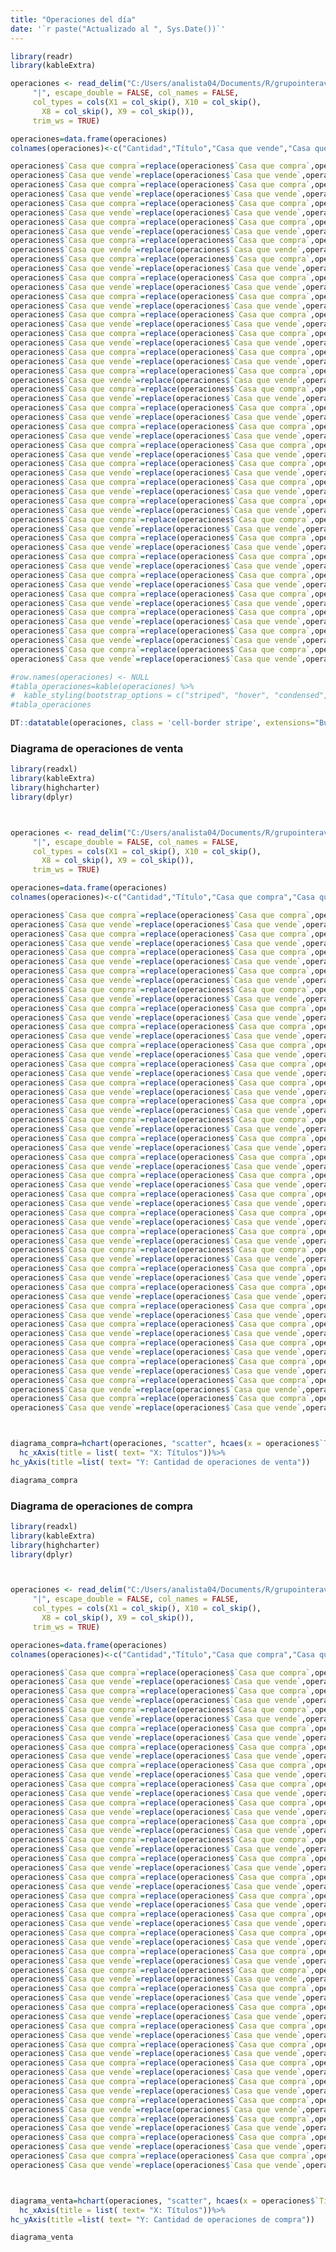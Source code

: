 ```yaml
---
title: "Operaciones del día"
date: '`r paste("Actualizado al ", Sys.Date())`'
---
```



```r
library(readr)
library(kableExtra)

operaciones <- read_delim("C:/Users/analista04/Documents/R/grupointeraval.github.io/operaciones06042020.dat", 
     "|", escape_double = FALSE, col_names = FALSE, 
     col_types = cols(X1 = col_skip(), X10 = col_skip(), 
       X8 = col_skip(), X9 = col_skip()), 
     trim_ws = TRUE)

operaciones=data.frame(operaciones)
colnames(operaciones)<-c("Cantidad","Título","Casa que vende","Casa que compra", "Precio", "Plazo")

operaciones$`Casa que compra`=replace(operaciones$`Casa que compra`,operaciones$`Casa que compra`==1,"BANACCI")
operaciones$`Casa que vende`=replace(operaciones$`Casa que vende`,operaciones$`Casa que vende`==1,"BANACCI")
operaciones$`Casa que compra`=replace(operaciones$`Casa que compra`,operaciones$`Casa que compra`==2,"VALORES VENCRED")
operaciones$`Casa que vende`=replace(operaciones$`Casa que vende`,operaciones$`Casa que vende`==2,"VALORES VENCRED")
operaciones$`Casa que compra`=replace(operaciones$`Casa que compra`,operaciones$`Casa que compra`==4,"ACTIVALORES")
operaciones$`Casa que vende`=replace(operaciones$`Casa que vende`,operaciones$`Casa que vende`==4,"ACTIVALORES")
operaciones$`Casa que compra`=replace(operaciones$`Casa que compra`,operaciones$`Casa que compra`==6,"MERCANTIL MERINVEST")
operaciones$`Casa que vende`=replace(operaciones$`Casa que vende`,operaciones$`Casa que vende`==6,"MERCANTIL MERINVEST")
operaciones$`Casa que compra`=replace(operaciones$`Casa que compra`,operaciones$`Casa que compra`==10,"CAJA CARACAS")
operaciones$`Casa que vende`=replace(operaciones$`Casa que vende`,operaciones$`Casa que vende`==10,"CAJA CARACAS")
operaciones$`Casa que compra`=replace(operaciones$`Casa que compra`,operaciones$`Casa que compra`==12,"INTERBURSA")
operaciones$`Casa que vende`=replace(operaciones$`Casa que vende`,operaciones$`Casa que vende`==12,"INTERBURSA")
operaciones$`Casa que compra`=replace(operaciones$`Casa que compra`,operaciones$`Casa que compra`==14,"FINANCORP")
operaciones$`Casa que vende`=replace(operaciones$`Casa que vende`,operaciones$`Casa que vende`==14,"FINANCORP")
operaciones$`Casa que compra`=replace(operaciones$`Casa que compra`,operaciones$`Casa que compra`==17,"FIVENCA")
operaciones$`Casa que vende`=replace(operaciones$`Casa que vende`,operaciones$`Casa que vende`==17,"FIVENCA")
operaciones$`Casa que compra`=replace(operaciones$`Casa que compra`,operaciones$`Casa que compra`==22,"BOD VALORES")
operaciones$`Casa que vende`=replace(operaciones$`Casa que vende`,operaciones$`Casa que vende`==22,"BOD VALORES")
operaciones$`Casa que compra`=replace(operaciones$`Casa que compra`,operaciones$`Casa que compra`==24,"INCORP")
operaciones$`Casa que vende`=replace(operaciones$`Casa que vende`,operaciones$`Casa que vende`==24,"INCORPO")
operaciones$`Casa que compra`=replace(operaciones$`Casa que compra`,operaciones$`Casa que compra`==32,"MERCOSUR")
operaciones$`Casa que vende`=replace(operaciones$`Casa que vende`,operaciones$`Casa que vende`==32,"MERCOSUR")
operaciones$`Casa que compra`=replace(operaciones$`Casa que compra`,operaciones$`Casa que compra`==33,"CORP")
operaciones$`Casa que vende`=replace(operaciones$`Casa que vende`,operaciones$`Casa que vende`==33,"CORP")
operaciones$`Casa que compra`=replace(operaciones$`Casa que compra`,operaciones$`Casa que compra`==34,"INTERSEC")
operaciones$`Casa que vende`=replace(operaciones$`Casa que vende`,operaciones$`Casa que vende`==34,"INTERSEC")
operaciones$`Casa que compra`=replace(operaciones$`Casa que compra`,operaciones$`Casa que compra`==40,"MAXIMIZA")
operaciones$`Casa que vende`=replace(operaciones$`Casa que vende`,operaciones$`Casa que vende`==40,"MAXIMIZA")
operaciones$`Casa que compra`=replace(operaciones$`Casa que compra`,operaciones$`Casa que compra`==48,"SOLFIN")
operaciones$`Casa que vende`=replace(operaciones$`Casa que vende`,operaciones$`Casa que vende`==48,"SOLFIN")
operaciones$`Casa que compra`=replace(operaciones$`Casa que compra`,operaciones$`Casa que compra`==49,"INTERBONO")
operaciones$`Casa que vende`=replace(operaciones$`Casa que vende`,operaciones$`Casa que vende`==49,"INTERBONO")
operaciones$`Casa que compra`=replace(operaciones$`Casa que compra`,operaciones$`Casa que compra`==52,"STATERA")
operaciones$`Casa que vende`=replace(operaciones$`Casa que vende`,operaciones$`Casa que vende`==52,"STATERA")
operaciones$`Casa que compra`=replace(operaciones$`Casa que compra`,operaciones$`Casa que compra`==58,"RATIO")
operaciones$`Casa que vende`=replace(operaciones$`Casa que vende`,operaciones$`Casa que vende`==58,"RATIO")
operaciones$`Casa que compra`=replace(operaciones$`Casa que compra`,operaciones$`Casa que compra`==59,"BANCTRUST")
operaciones$`Casa que vende`=replace(operaciones$`Casa que vende`,operaciones$`Casa que vende`==59,"BANCTRUST")
operaciones$`Casa que compra`=replace(operaciones$`Casa que compra`,operaciones$`Casa que compra`==60,"BESTINVES")
operaciones$`Casa que vende`=replace(operaciones$`Casa que vende`,operaciones$`Casa que vende`==60,"BESTINVEST")
operaciones$`Casa que compra`=replace(operaciones$`Casa que compra`,operaciones$`Casa que compra`==61,"BNH")
operaciones$`Casa que vende`=replace(operaciones$`Casa que vende`,operaciones$`Casa que vende`==61,"BNH")
operaciones$`Casa que compra`=replace(operaciones$`Casa que compra`,operaciones$`Casa que compra`==64,"RENDIVALORES")
operaciones$`Casa que vende`=replace(operaciones$`Casa que vende`,operaciones$`Casa que vende`==64,"RENDIVALORES")
operaciones$`Casa que compra`=replace(operaciones$`Casa que compra`,operaciones$`Casa que compra`==65,"CUADRA")
operaciones$`Casa que vende`=replace(operaciones$`Casa que vende`,operaciones$`Casa que vende`==65,"CUADRA")
operaciones$`Casa que compra`=replace(operaciones$`Casa que compra`,operaciones$`Casa que compra`==66,"VALORALTA")
operaciones$`Casa que vende`=replace(operaciones$`Casa que vende`,operaciones$`Casa que vende`==66,"VALORALTA")
operaciones$`Casa que compra`=replace(operaciones$`Casa que compra`,operaciones$`Casa que compra`==70,"MASVALOR")
operaciones$`Casa que vende`=replace(operaciones$`Casa que vende`,operaciones$`Casa que vende`==70,"MASVALOR")
operaciones$`Casa que compra`=replace(operaciones$`Casa que compra`,operaciones$`Casa que compra`==71,"KOI INVEST")
operaciones$`Casa que vende`=replace(operaciones$`Casa que vende`,operaciones$`Casa que vende`==71,"KOI INVEST")
operaciones$`Casa que compra`=replace(operaciones$`Casa que compra`,operaciones$`Casa que compra`==72,"GRUPO INTERAVAL")
operaciones$`Casa que vende`=replace(operaciones$`Casa que vende`,operaciones$`Casa que vende`==72,"GRUPO INTERAVAL")

#row.names(operaciones) <- NULL
#tabla_operaciones=kable(operaciones) %>%
#  kable_styling(bootstrap_options = c("striped", "hover", "condensed", "responsive"))
#tabla_operaciones

DT::datatable(operaciones, class = 'cell-border stripe', extensions="Buttons", options = list(pageLength = 27, dom = 'Bfrtip', buttons = c('excel', 'pdf', 'print')))

```


### Diagrama de operaciones de venta


```r
library(readxl)
library(kableExtra)
library(highcharter)
library(dplyr)



operaciones <- read_delim("C:/Users/analista04/Documents/R/grupointeraval.github.io/operaciones06042020.dat", 
     "|", escape_double = FALSE, col_names = FALSE, 
     col_types = cols(X1 = col_skip(), X10 = col_skip(), 
       X8 = col_skip(), X9 = col_skip()), 
     trim_ws = TRUE)

operaciones=data.frame(operaciones)
colnames(operaciones)<-c("Cantidad","Título","Casa que compra","Casa que vende", "Precio", "Plazo")

operaciones$`Casa que compra`=replace(operaciones$`Casa que compra`,operaciones$`Casa que compra`==1,"BANACCI")
operaciones$`Casa que vende`=replace(operaciones$`Casa que vende`,operaciones$`Casa que vende`==1,"BANACCI")
operaciones$`Casa que compra`=replace(operaciones$`Casa que compra`,operaciones$`Casa que compra`==2,"VALORES VENCRED")
operaciones$`Casa que vende`=replace(operaciones$`Casa que vende`,operaciones$`Casa que vende`==2,"VALORES VENCRED")
operaciones$`Casa que compra`=replace(operaciones$`Casa que compra`,operaciones$`Casa que compra`==4,"ACTIVALORES")
operaciones$`Casa que vende`=replace(operaciones$`Casa que vende`,operaciones$`Casa que vende`==4,"ACTIVALORES")
operaciones$`Casa que compra`=replace(operaciones$`Casa que compra`,operaciones$`Casa que compra`==6,"MERCANTIL MERINVEST")
operaciones$`Casa que vende`=replace(operaciones$`Casa que vende`,operaciones$`Casa que vende`==6,"MERCANTIL MERINVEST")
operaciones$`Casa que compra`=replace(operaciones$`Casa que compra`,operaciones$`Casa que compra`==10,"CAJA CARACAS")
operaciones$`Casa que vende`=replace(operaciones$`Casa que vende`,operaciones$`Casa que vende`==10,"CAJA CARACAS")
operaciones$`Casa que compra`=replace(operaciones$`Casa que compra`,operaciones$`Casa que compra`==12,"INTERBURSA")
operaciones$`Casa que vende`=replace(operaciones$`Casa que vende`,operaciones$`Casa que vende`==12,"INTERBURSA")
operaciones$`Casa que compra`=replace(operaciones$`Casa que compra`,operaciones$`Casa que compra`==14,"FINANCORP")
operaciones$`Casa que vende`=replace(operaciones$`Casa que vende`,operaciones$`Casa que vende`==14,"FINANCORP")
operaciones$`Casa que compra`=replace(operaciones$`Casa que compra`,operaciones$`Casa que compra`==17,"FIVENCA")
operaciones$`Casa que vende`=replace(operaciones$`Casa que vende`,operaciones$`Casa que vende`==17,"FIVENCA")
operaciones$`Casa que compra`=replace(operaciones$`Casa que compra`,operaciones$`Casa que compra`==22,"BOD VALORES")
operaciones$`Casa que vende`=replace(operaciones$`Casa que vende`,operaciones$`Casa que vende`==22,"BOD VALORES")
operaciones$`Casa que compra`=replace(operaciones$`Casa que compra`,operaciones$`Casa que compra`==24,"INCORP")
operaciones$`Casa que vende`=replace(operaciones$`Casa que vende`,operaciones$`Casa que vende`==24,"INCORPO")
operaciones$`Casa que compra`=replace(operaciones$`Casa que compra`,operaciones$`Casa que compra`==32,"MERCOSUR")
operaciones$`Casa que vende`=replace(operaciones$`Casa que vende`,operaciones$`Casa que vende`==32,"MERCOSUR")
operaciones$`Casa que compra`=replace(operaciones$`Casa que compra`,operaciones$`Casa que compra`==33,"CORP")
operaciones$`Casa que vende`=replace(operaciones$`Casa que vende`,operaciones$`Casa que vende`==33,"CORP")
operaciones$`Casa que compra`=replace(operaciones$`Casa que compra`,operaciones$`Casa que compra`==34,"INTERSEC")
operaciones$`Casa que vende`=replace(operaciones$`Casa que vende`,operaciones$`Casa que vende`==34,"INTERSEC")
operaciones$`Casa que compra`=replace(operaciones$`Casa que compra`,operaciones$`Casa que compra`==40,"MAXIMIZA")
operaciones$`Casa que vende`=replace(operaciones$`Casa que vende`,operaciones$`Casa que vende`==40,"MAXIMIZA")
operaciones$`Casa que compra`=replace(operaciones$`Casa que compra`,operaciones$`Casa que compra`==48,"SOLFIN")
operaciones$`Casa que vende`=replace(operaciones$`Casa que vende`,operaciones$`Casa que vende`==48,"SOLFIN")
operaciones$`Casa que compra`=replace(operaciones$`Casa que compra`,operaciones$`Casa que compra`==49,"INTERBONO")
operaciones$`Casa que vende`=replace(operaciones$`Casa que vende`,operaciones$`Casa que vende`==49,"INTERBONO")
operaciones$`Casa que compra`=replace(operaciones$`Casa que compra`,operaciones$`Casa que compra`==52,"STATERA")
operaciones$`Casa que vende`=replace(operaciones$`Casa que vende`,operaciones$`Casa que vende`==52,"STATERA")
operaciones$`Casa que compra`=replace(operaciones$`Casa que compra`,operaciones$`Casa que compra`==58,"RATIO")
operaciones$`Casa que vende`=replace(operaciones$`Casa que vende`,operaciones$`Casa que vende`==58,"RATIO")
operaciones$`Casa que compra`=replace(operaciones$`Casa que compra`,operaciones$`Casa que compra`==59,"BANCTRUST")
operaciones$`Casa que vende`=replace(operaciones$`Casa que vende`,operaciones$`Casa que vende`==59,"BANCTRUST")
operaciones$`Casa que compra`=replace(operaciones$`Casa que compra`,operaciones$`Casa que compra`==60,"BESTINVES")
operaciones$`Casa que vende`=replace(operaciones$`Casa que vende`,operaciones$`Casa que vende`==60,"BESTINVEST")
operaciones$`Casa que compra`=replace(operaciones$`Casa que compra`,operaciones$`Casa que compra`==61,"BNH")
operaciones$`Casa que vende`=replace(operaciones$`Casa que vende`,operaciones$`Casa que vende`==61,"BNH")
operaciones$`Casa que compra`=replace(operaciones$`Casa que compra`,operaciones$`Casa que compra`==64,"RENDIVALORES")
operaciones$`Casa que vende`=replace(operaciones$`Casa que vende`,operaciones$`Casa que vende`==64,"RENDIVALORES")
operaciones$`Casa que compra`=replace(operaciones$`Casa que compra`,operaciones$`Casa que compra`==65,"CUADRA")
operaciones$`Casa que vende`=replace(operaciones$`Casa que vende`,operaciones$`Casa que vende`==65,"CUADRA")
operaciones$`Casa que compra`=replace(operaciones$`Casa que compra`,operaciones$`Casa que compra`==66,"VALORALTA")
operaciones$`Casa que vende`=replace(operaciones$`Casa que vende`,operaciones$`Casa que vende`==66,"VALORALTA")
operaciones$`Casa que compra`=replace(operaciones$`Casa que compra`,operaciones$`Casa que compra`==70,"MASVALOR")
operaciones$`Casa que vende`=replace(operaciones$`Casa que vende`,operaciones$`Casa que vende`==70,"MASVALOR")
operaciones$`Casa que compra`=replace(operaciones$`Casa que compra`,operaciones$`Casa que compra`==71,"KOI INVEST")
operaciones$`Casa que vende`=replace(operaciones$`Casa que vende`,operaciones$`Casa que vende`==71,"KOI INVEST")
operaciones$`Casa que compra`=replace(operaciones$`Casa que compra`,operaciones$`Casa que compra`==72,"GRUPO INTERAVAL")
operaciones$`Casa que vende`=replace(operaciones$`Casa que vende`,operaciones$`Casa que vende`==72,"GRUPO INTERAVAL")



diagrama_compra=hchart(operaciones, "scatter", hcaes(x = operaciones$`Título`, y = operaciones$Cantidad, group = operaciones$`Casa que compra`))  %>%
  hc_xAxis(title = list( text= "X: Títulos"))%>%
hc_yAxis(title =list( text= "Y: Cantidad de operaciones de venta"))

diagrama_compra

```

### Diagrama de operaciones de compra


```r
library(readxl)
library(kableExtra)
library(highcharter)
library(dplyr)



operaciones <- read_delim("C:/Users/analista04/Documents/R/grupointeraval.github.io/operaciones06042020.dat", 
     "|", escape_double = FALSE, col_names = FALSE, 
     col_types = cols(X1 = col_skip(), X10 = col_skip(), 
       X8 = col_skip(), X9 = col_skip()), 
     trim_ws = TRUE)

operaciones=data.frame(operaciones)
colnames(operaciones)<-c("Cantidad","Título","Casa que compra","Casa que vende", "Precio", "Plazo")

operaciones$`Casa que compra`=replace(operaciones$`Casa que compra`,operaciones$`Casa que compra`==1,"BANACCI")
operaciones$`Casa que vende`=replace(operaciones$`Casa que vende`,operaciones$`Casa que vende`==1,"BANACCI")
operaciones$`Casa que compra`=replace(operaciones$`Casa que compra`,operaciones$`Casa que compra`==2,"VALORES VENCRED")
operaciones$`Casa que vende`=replace(operaciones$`Casa que vende`,operaciones$`Casa que vende`==2,"VALORES VENCRED")
operaciones$`Casa que compra`=replace(operaciones$`Casa que compra`,operaciones$`Casa que compra`==4,"ACTIVALORES")
operaciones$`Casa que vende`=replace(operaciones$`Casa que vende`,operaciones$`Casa que vende`==4,"ACTIVALORES")
operaciones$`Casa que compra`=replace(operaciones$`Casa que compra`,operaciones$`Casa que compra`==6,"MERCANTIL MERINVEST")
operaciones$`Casa que vende`=replace(operaciones$`Casa que vende`,operaciones$`Casa que vende`==6,"MERCANTIL MERINVEST")
operaciones$`Casa que compra`=replace(operaciones$`Casa que compra`,operaciones$`Casa que compra`==10,"CAJA CARACAS")
operaciones$`Casa que vende`=replace(operaciones$`Casa que vende`,operaciones$`Casa que vende`==10,"CAJA CARACAS")
operaciones$`Casa que compra`=replace(operaciones$`Casa que compra`,operaciones$`Casa que compra`==12,"INTERBURSA")
operaciones$`Casa que vende`=replace(operaciones$`Casa que vende`,operaciones$`Casa que vende`==12,"INTERBURSA")
operaciones$`Casa que compra`=replace(operaciones$`Casa que compra`,operaciones$`Casa que compra`==14,"FINANCORP")
operaciones$`Casa que vende`=replace(operaciones$`Casa que vende`,operaciones$`Casa que vende`==14,"FINANCORP")
operaciones$`Casa que compra`=replace(operaciones$`Casa que compra`,operaciones$`Casa que compra`==17,"FIVENCA")
operaciones$`Casa que vende`=replace(operaciones$`Casa que vende`,operaciones$`Casa que vende`==17,"FIVENCA")
operaciones$`Casa que compra`=replace(operaciones$`Casa que compra`,operaciones$`Casa que compra`==22,"BOD VALORES")
operaciones$`Casa que vende`=replace(operaciones$`Casa que vende`,operaciones$`Casa que vende`==22,"BOD VALORES")
operaciones$`Casa que compra`=replace(operaciones$`Casa que compra`,operaciones$`Casa que compra`==24,"INCORP")
operaciones$`Casa que vende`=replace(operaciones$`Casa que vende`,operaciones$`Casa que vende`==24,"INCORPO")
operaciones$`Casa que compra`=replace(operaciones$`Casa que compra`,operaciones$`Casa que compra`==32,"MERCOSUR")
operaciones$`Casa que vende`=replace(operaciones$`Casa que vende`,operaciones$`Casa que vende`==32,"MERCOSUR")
operaciones$`Casa que compra`=replace(operaciones$`Casa que compra`,operaciones$`Casa que compra`==33,"CORP")
operaciones$`Casa que vende`=replace(operaciones$`Casa que vende`,operaciones$`Casa que vende`==33,"CORP")
operaciones$`Casa que compra`=replace(operaciones$`Casa que compra`,operaciones$`Casa que compra`==34,"INTERSEC")
operaciones$`Casa que vende`=replace(operaciones$`Casa que vende`,operaciones$`Casa que vende`==34,"INTERSEC")
operaciones$`Casa que compra`=replace(operaciones$`Casa que compra`,operaciones$`Casa que compra`==40,"MAXIMIZA")
operaciones$`Casa que vende`=replace(operaciones$`Casa que vende`,operaciones$`Casa que vende`==40,"MAXIMIZA")
operaciones$`Casa que compra`=replace(operaciones$`Casa que compra`,operaciones$`Casa que compra`==48,"SOLFIN")
operaciones$`Casa que vende`=replace(operaciones$`Casa que vende`,operaciones$`Casa que vende`==48,"SOLFIN")
operaciones$`Casa que compra`=replace(operaciones$`Casa que compra`,operaciones$`Casa que compra`==49,"INTERBONO")
operaciones$`Casa que vende`=replace(operaciones$`Casa que vende`,operaciones$`Casa que vende`==49,"INTERBONO")
operaciones$`Casa que compra`=replace(operaciones$`Casa que compra`,operaciones$`Casa que compra`==52,"STATERA")
operaciones$`Casa que vende`=replace(operaciones$`Casa que vende`,operaciones$`Casa que vende`==52,"STATERA")
operaciones$`Casa que compra`=replace(operaciones$`Casa que compra`,operaciones$`Casa que compra`==58,"RATIO")
operaciones$`Casa que vende`=replace(operaciones$`Casa que vende`,operaciones$`Casa que vende`==58,"RATIO")
operaciones$`Casa que compra`=replace(operaciones$`Casa que compra`,operaciones$`Casa que compra`==59,"BANCTRUST")
operaciones$`Casa que vende`=replace(operaciones$`Casa que vende`,operaciones$`Casa que vende`==59,"BANCTRUST")
operaciones$`Casa que compra`=replace(operaciones$`Casa que compra`,operaciones$`Casa que compra`==60,"BESTINVES")
operaciones$`Casa que vende`=replace(operaciones$`Casa que vende`,operaciones$`Casa que vende`==60,"BESTINVEST")
operaciones$`Casa que compra`=replace(operaciones$`Casa que compra`,operaciones$`Casa que compra`==61,"BNH")
operaciones$`Casa que vende`=replace(operaciones$`Casa que vende`,operaciones$`Casa que vende`==61,"BNH")
operaciones$`Casa que compra`=replace(operaciones$`Casa que compra`,operaciones$`Casa que compra`==64,"RENDIVALORES")
operaciones$`Casa que vende`=replace(operaciones$`Casa que vende`,operaciones$`Casa que vende`==64,"RENDIVALORES")
operaciones$`Casa que compra`=replace(operaciones$`Casa que compra`,operaciones$`Casa que compra`==65,"CUADRA")
operaciones$`Casa que vende`=replace(operaciones$`Casa que vende`,operaciones$`Casa que vende`==65,"CUADRA")
operaciones$`Casa que compra`=replace(operaciones$`Casa que compra`,operaciones$`Casa que compra`==66,"VALORALTA")
operaciones$`Casa que vende`=replace(operaciones$`Casa que vende`,operaciones$`Casa que vende`==66,"VALORALTA")
operaciones$`Casa que compra`=replace(operaciones$`Casa que compra`,operaciones$`Casa que compra`==70,"MASVALOR")
operaciones$`Casa que vende`=replace(operaciones$`Casa que vende`,operaciones$`Casa que vende`==70,"MASVALOR")
operaciones$`Casa que compra`=replace(operaciones$`Casa que compra`,operaciones$`Casa que compra`==71,"KOI INVEST")
operaciones$`Casa que vende`=replace(operaciones$`Casa que vende`,operaciones$`Casa que vende`==71,"KOI INVEST")
operaciones$`Casa que compra`=replace(operaciones$`Casa que compra`,operaciones$`Casa que compra`==72,"GRUPO INTERAVAL")
operaciones$`Casa que vende`=replace(operaciones$`Casa que vende`,operaciones$`Casa que vende`==72,"GRUPO INTERAVAL")



diagrama_venta=hchart(operaciones, "scatter", hcaes(x = operaciones$`Título`, y = operaciones$Cantidad, group = operaciones$`Casa que vende`)) %>%
  hc_xAxis(title = list( text= "X: Títulos"))%>%
hc_yAxis(title =list( text= "Y: Cantidad de operaciones de compra"))

diagrama_venta

```

